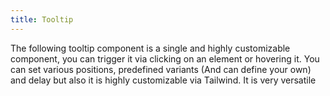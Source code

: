 ```yaml
---
title: Tooltip
---
```


The following tooltip component is a single and highly customizable component, you can trigger it via clicking on an element or hovering it. You can set various positions, predefined variants (And can define your own) and delay but also it is highly customizable via Tailwind. It is very versatile




<Tabs>
  <TabItem label="Usage"><Code code={tooltipApp} lang="jsx" title="App.jsx" /></TabItem>
  <TabItem label="Component"><Code code={tooltip} lang="jsx" title="tooltip.jsx" /></TabItem>
</Tabs>